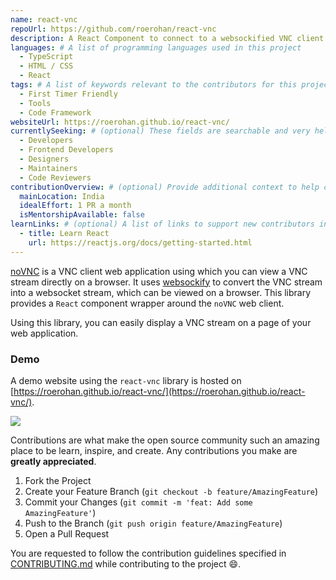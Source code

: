 ```yaml
---
name: react-vnc
repoUrl: https://github.com/roerohan/react-vnc
description: A React Component to connect to a websockified VNC client using noVNC.
languages: # A list of programming languages used in this project
  - TypeScript
  - HTML / CSS
  - React
tags: # A list of keywords relevant to the contributors for this project
  - First Timer Friendly
  - Tools
  - Code Framework
websiteUrl: https://roerohan.github.io/react-vnc/
currentlySeeking: # (optional) These fields are searchable and very helpful for contributors to match well with your project
  - Developers
  - Frontend Developers
  - Designers
  - Maintainers
  - Code Reviewers
contributionOverview: # (optional) Provide additional context to help contributors match well with your project
  mainLocation: India
  idealEffort: 1 PR a month
  isMentorshipAvailable: false
learnLinks: # (optional) A list of links to support new contributors in learning about your project and tech stack and culture / community
  - title: Learn React
    url: https://reactjs.org/docs/getting-started.html
---
```


<!-- Divide your content into sections using our handy shortcodes. Each section is optional -->

<Overview>

[noVNC](https://github.com/novnc/noVNC) is a VNC client web application using which you can view a VNC stream directly on a browser. It uses [websockify](https://github.com/novnc/websockify) to convert the VNC stream into a websocket stream, which can be viewed on a browser. This library provides a `React` component wrapper around the `noVNC` web client.

Using this library, you can easily display a VNC stream on a page of your web application.


### Demo

A demo website using the `react-vnc` library is hosted on [https://roerohan.github.io/react-vnc/](https://roerohan.github.io/react-vnc/).

<img src="https://raw.githubusercontent.com/roerohan/react-vnc/main/public/demo.png"></img>

</Overview>
<Contributing>

Contributions are what make the open source community such an amazing place to be learn, inspire, and create. Any contributions you make are **greatly appreciated**.

1. Fork the Project
2. Create your Feature Branch (`git checkout -b feature/AmazingFeature`)
3. Commit your Changes (`git commit -m 'feat: Add some AmazingFeature'`)
4. Push to the Branch (`git push origin feature/AmazingFeature`)
5. Open a Pull Request

You are requested to follow the contribution guidelines specified in [CONTRIBUTING.md](https://github.com/roerohan/react-vnc/blob/master/CONTRIBUTING.md) while contributing to the project :smile:.

</Contributing>